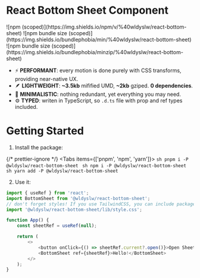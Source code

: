 
# React Bottom Sheet Component

<div className="inline-img">
    ![npm (scoped)](https://img.shields.io/npm/v/%40wldyslw/react-bottom-sheet)
    ![npm bundle size
    (scoped)](https://img.shields.io/bundlephobia/min/%40wldyslw/react-bottom-sheet)
    ![npm bundle size
    (scoped)](https://img.shields.io/bundlephobia/minzip/%40wldyslw/react-bottom-sheet)
</div>

-   ⚡️ **PERFORMANT**: every motion is done purely with CSS transforms, providing near-native UX.
-   🪶 **LIGHTWEIGHT**: **~3.5kb** mifified UMD, **~2kb** gziped. **0 dependencies**.
-   🧘 **MINIMALISTIC**: nothing redundant, yet everything you may need.
-   ⚙️ **TYPED**: writen in TypeScript, so `.d.ts` file with prop and ref types included.

# Getting Started

1. Install the package:

{/* prettier-ignore */}
<Tabs items={['pnpm', 'npm', 'yarn']}>
  <Tab>
    ```sh
    pnpm i -P @wldyslw/react-bottom-sheet
    ```
  </Tab>
  <Tab>
    ```sh
    npm i -P @wldyslw/react-bottom-sheet
    ```
  </Tab>
  <Tab>
    ```sh
    yarn add -P @wldyslw/react-bottom-sheet
    ```
  </Tab>
</Tabs>

2. Use it:

```js
import { useRef } from 'react';
import BottomSheet from '@wldyslw/react-bottom-sheet';
// don't forget styles! If you use TailwindCSS, you can include package to config.content and save even more precious kilobytes!
import '@wldyslw/react-bottom-sheet/lib/style.css';

function App() {
    const sheetRef = useRef(null);

    return (
        <>
            <button onClick={() => sheetRef.current?.open()}>Open Sheet</button>
            <BottomSheet ref={sheetRef}>Hello!</BottomSheet>
        </>
    );
}
```
